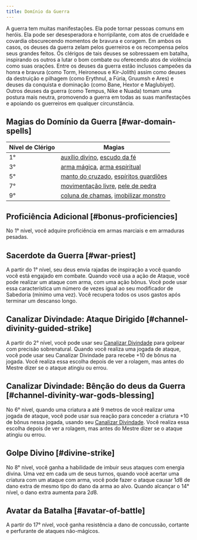 ```yaml
---
title: Domínio da Guerra
---
```


A guerra tem muitas manifestações. Ela pode tornar pessoas comuns em heróis. Ela pode ser desesperadora e horripilante, com atos de crueldade e covardia obscurecendo momentos de bravura e coragem. Em ambos os casos, os deuses da guerra zelam pelos guerreiros e os recompensa pelos seus grandes feitos. Os clérigos de tais deuses se sobressaem em batalha, inspirando os outros a lutar o bom combate ou oferecendo atos de violência como suas orações. Entre os deuses da guerra estão inclusos campeões da honra e bravura (como Torm, Heironeous e Kir-Jolith) assim como deuses da destruição e pilhagem (como Erythnul, a Fúria, Gruumsh e Ares) e deuses da conquista e dominação (como Bane, Hextor e Maglubiyet). Outros deuses da guerra (como Tempus, Nike e Nuada) tomam uma postura mais neutra, promovendo a guerra em todas as suas manifestações e apoiando os guerreiros em qualquer circunstância.

## Magias do Domínio da Guerra [#war-domain-spells]

| Nível de Clérigo | Magias                                                                                                                                       |
| ---------------- | -------------------------------------------------------------------------------------------------------------------------------------------- |
| 1°               | [auxílio divino](_/kompendium/dnd5/spells?name=auxílio+divino), [escudo da fé](_/kompendium/dnd5/spells?name=escudo+da+fé)                   |
| 3°               | [arma mágica](_/kompendium/dnd5/spells?name=arma+mágica), [arma espiritual](_/kompendium/dnd5/spells?name=arma+espiritual)                   |
| 5°               | [manto do cruzado](_/kompendium/dnd5/spells?name=manto+do+cruzado), [espíritos guardiões](_/kompendium/dnd5/spells?name=espíritos+guardiões) |
| 7°               | [movimentação livre](_/kompendium/dnd5/spells?name=movimentação+livre), [pele de pedra](_/kompendium/dnd5/spells?name=pele+de+pedra)         |
| 9°               | [coluna de chamas](_/kompendium/dnd5/spells?name=coluna+de+chamas), [imobilizar monstro](_/kompendium/dnd5/spells?name=imobilizar+monstro)   |

## Proficiência Adicional [#bonus-proficiencies]

No 1° nível, você adquire proficiência em armas marciais e em armaduras pesadas.

## Sacerdote da Guerra [#war-priest]

A partir do 1° nível, seu deus envia rajadas de inspiração a você quando você está engajado em combate. Quando você usa a ação de Ataque, você pode realizar um ataque com arma, com uma ação bônus. Você pode usar essa característica um número de vezes igual ao seu modificador de Sabedoria (mínimo uma vez). Você recupera todos os usos gastos após terminar um descanso longo.

## Canalizar Divindade: Ataque Dirigido [#channel-divinity-guided-strike]

A partir do 2° nível, você pode usar seu [Canalizar Divindade](_/kompendium/dnd5/classes/cleric#channel-divinity) para golpear com precisão sobrenatural. Quando você realiza uma jogada de ataque, você pode usar seu Canalizar Divindade para recebe +10 de bônus na jogada. Você realiza essa escolha depois de ver a rolagem, mas antes do Mestre dizer se o ataque atingiu ou errou.

## Canalizar Divindade: Bênção do deus da Guerra [#channel-divinity-war-gods-blessing]

No 6° nível, quando uma criatura a até 9 metros de você realizar uma jogada de ataque, você pode usar sua reação para conceder a criatura $+10$ de bônus nessa jogada, usando seu [Canalizar Divindade](_/kompendium/dnd5/classes/cleric#channel-divinity). Você realiza essa escolha depois de ver a rolagem, mas antes do Mestre dizer se o ataque atingiu ou errou.

## Golpe Divino [#divine-strike]

No 8° nível, você ganha a habilidade de imbuir seus ataques com energia divina. Uma vez em cada um de seus turnos, quando você acertar uma criatura com um ataque com arma, você pode fazer o ataque causar $1d8$ de dano extra de mesmo tipo do dano da arma ao alvo. Quando alcançar o 14° nível, o dano extra aumenta para $2d8$.

## Avatar da Batalha [#avatar-of-battle]

A partir do 17° nível, você ganha resistência a dano de concussão, cortante e perfurante de ataques não-mágicos.
